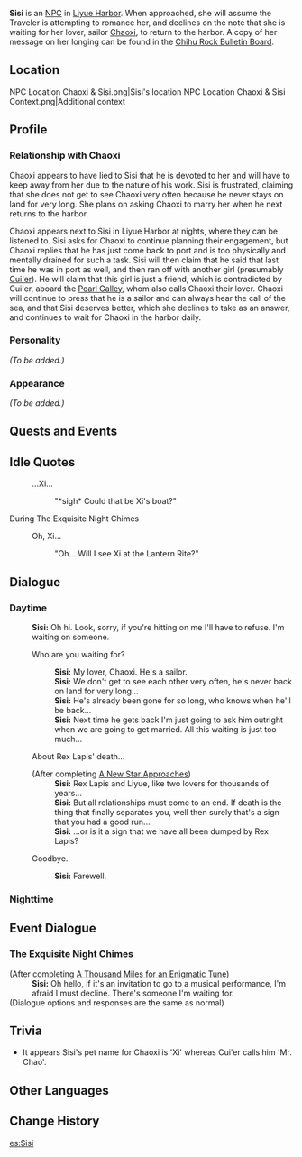{{Meta
<!-- REMOVE THIS TEMPLATE AFTER ADDING MISSING INFO -->
|missing_NPC_profile  = yes
}}
{{Character Infobox
|image            = NPC Sisi.png
|region           = Liyue
|type             = NPC
}}
'''Sisi''' is an [[NPC]] in [[Liyue Harbor]]. When approached, she will assume the Traveler is attempting to romance her, and declines on the note that she is waiting for her lover, sailor [[Chaoxi]], to return to the harbor.  A copy of her message on her longing can be found in the [[Chihu Rock Bulletin Board]].

==Location==
<gallery>
NPC Location Chaoxi & Sisi.png|Sisi's location
NPC Location Chaoxi & Sisi Context.png|Additional context
</gallery>

==Profile==
<!--detailed story/lore information goes here-->
===Relationship with Chaoxi===
Chaoxi appears to have lied to Sisi that he is devoted to her and will have to keep away from her due to the nature of his work. Sisi is frustrated, claiming that she does not get to see Chaoxi very often because he never stays on land for very long. She plans on asking Chaoxi to marry her when he next returns to the harbor.

Chaoxi appears next to Sisi in Liyue Harbor at nights, where they can be listened to. Sisi asks for Chaoxi to continue planning their engagement, but Chaoxi replies that he has just come back to port and is too physically and mentally drained for such a task. Sisi will then claim that he said that last time he was in port as well, and then ran off with another girl (presumably [[Cui'er]]). He will claim that this girl is just a friend, which is contradicted by Cui'er, aboard the [[Pearl Galley]], whom also calls Chaoxi their lover. Chaoxi will continue to press that he is a sailor and can always hear the call of the sea, and that Sisi deserves better, which she declines to take as an answer, and continues to wait for Chaoxi in the harbor daily.

===Personality===
''(To be added.)''

===Appearance===
''(To be added.)''

==Quests and Events==
{{Quests and Events
|The Ocean Pearl = optional step
}}

==Idle Quotes==
{{Dialogue start}}
: {{DIcon|Idle}} ...Xi...
:: {{A|VO Sisi 01.ogg}} "*sigh* Could that be Xi's boat?"
{{Dialogue end}}

;During The Exquisite Night Chimes
{{Dialogue start}}
: {{DIcon|Idle}} Oh, Xi...
:: {{A|VO Sisi Lantern Rite 01.ogg}} "Oh... Will I see Xi at the Lantern Rite?"
{{Dialogue end}}

==Dialogue==
===Daytime===
{{Dialogue start}}
:'''Sisi:''' Oh hi. Look, sorry, if you're hitting on me I'll have to refuse. I'm waiting on someone.
:{{DIcon}} Who are you waiting for?
::'''Sisi:''' My lover, Chaoxi. He's a sailor.
::'''Sisi:''' We don't get to see each other very often, he's never back on land for very long...
::'''Sisi:''' He's already been gone for so long, who knows when he'll be back...
::'''Sisi:''' Next time he gets back I'm just going to ask him outright when we are going to get married. All this waiting is just too much...
:{{DIcon}} About Rex Lapis' death...
:;(After completing [[A New Star Approaches]])
::'''Sisi:''' Rex Lapis and Liyue, like two lovers for thousands of years...
::'''Sisi:''' But all relationships must come to an end. If death is the thing that finally separates you, well then surely that's a sign that you had a good run...
::'''Sisi:''' ...or is it a sign that we have all been dumped by Rex Lapis?
:{{DIcon}} Goodbye.
::'''Sisi:''' Farewell.
{{Dialogue end}}

===Nighttime===
{{Transclude|Chaoxi|Dialogue}}

==Event Dialogue==
===The Exquisite Night Chimes===
{{Dialogue start}}
;(After completing [[A Thousand Miles for an Enigmatic Tune]])
:'''Sisi:''' Oh hello, if it's an invitation to go to a musical performance, I'm afraid I must decline. There's someone I'm waiting for.
;(Dialogue options and responses are the same as normal)
{{Dialogue end}}
==Trivia==
* It appears Sisi's pet name for Chaoxi is 'Xi' whereas Cui'er calls him 'Mr. Chao'.

==Other Languages==
{{Other Languages|default_hidden = 1
|en      = Sisi
|zhs     = 思思
|zhs_rm  = Sīsi
|zht     = 思思
|zht_rm  = Sīsi
|ja      = 思思
|ja_rm   = Shishi{{Assumed}}
|ko      = 상아
|ko_rm   = Sang-a
|es      = Sisi
|fr      = Sisi
|ru      = Сы Сы
|th      = Sisi
|vi      = Sisi
|de      = Sisi
|id      = Sisi
|pt      = Sisi
|tr      = 
|it      = 
}}

==Change History==
{{Change History|1.0}}

[[es:Sisi]]